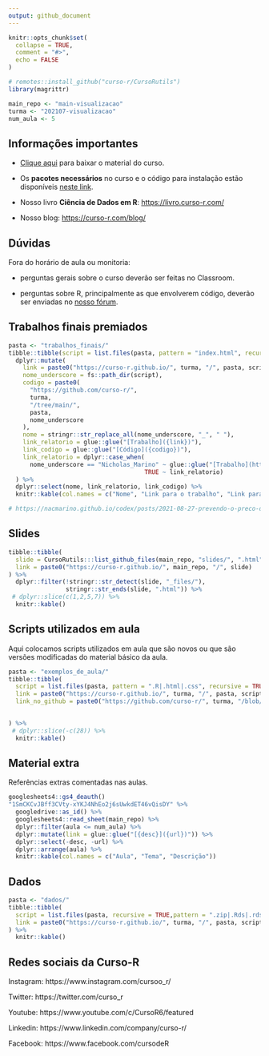 ```yaml
---
output: github_document
---
```


<!-- README.md is generated from README.Rmd. Please edit that file -->

```r
knitr::opts_chunk$set(
  collapse = TRUE,
  comment = "#>",
  echo = FALSE
)

# remotes::install_github("curso-r/CursoRutils")
library(magrittr)

main_repo <- "main-visualizacao"
turma <- "202107-visualizacao"
num_aula <- 5
```


## Informações importantes

- [Clique aqui](https://github.com/curso-r/main-visualizacao/raw/master/material_do_curso.zip) para baixar o material do curso.

- Os **pacotes necessários** no curso e o código para instalação estão disponíveis [neste link](https://curso-r.github.io/main-visualizacao#pacotes-necess%C3%A1rios).

- Nosso livro **Ciência de Dados em R**: [https://livro.curso-r.com/](https://livro.curso-r.com/)

- Nosso blog: [https://curso-r.com/blog/](https://curso-r.com/blog/)

## Dúvidas

Fora do horário de aula ou monitoria:

- perguntas gerais sobre o curso deverão ser feitas no Classroom.

- perguntas sobre R, principalmente as que envolverem código, deverão ser enviadas no [nosso fórum](https://discourse.curso-r.com/).





## Trabalhos finais premiados

```r
pasta <- "trabalhos_finais/"
tibble::tibble(script = list.files(pasta, pattern = "index.html", recursive = TRUE)) %>%
  dplyr::mutate(
    link = paste0("https://curso-r.github.io/", turma, "/", pasta, script),
    nome_underscore = fs::path_dir(script),
    codigo = paste0(
      "https://github.com/curso-r/",
      turma,
      "/tree/main/",
      pasta,
      nome_underscore
    ),
    nome = stringr::str_replace_all(nome_underscore, "_", " "),
    link_relatorio = glue::glue("[Trabalho]({link})"),
    link_codigo = glue::glue("[Código]({codigo})"),
    link_relatorio = dplyr::case_when(
      nome_underscore == "Nicholas_Marino" ~ glue::glue("[Trabalho](https://nacmarino.github.io/codex/posts/2021-08-27-prevendo-o-preco-de-apartamentos-em-niteroi/)"),
                                      TRUE ~ link_relatorio)
  ) %>%
  dplyr::select(nome, link_relatorio, link_codigo) %>%
  knitr::kable(col.names = c("Nome", "Link para o trabalho", "Link para o código"))

# https://nacmarino.github.io/codex/posts/2021-08-27-prevendo-o-preco-de-apartamentos-em-niteroi/
```

## Slides

```r
tibble::tibble(
  slide = CursoRutils:::list_github_files(main_repo, "slides/", ".html"),
  link = paste0("https://curso-r.github.io/", main_repo, "/", slide)
) %>% 
  dplyr::filter(!stringr::str_detect(slide, "_files/"),
                stringr::str_ends(slide, ".html")) %>% 
 # dplyr::slice(c(1,2,5,7)) %>% 
  knitr::kable()
```

## Scripts utilizados em aula

Aqui colocamos scripts utilizados em aula que são novos ou que são versões modificadas do material básico da aula.

```r
pasta <- "exemplos_de_aula/"
tibble::tibble(
  script = list.files(pasta, pattern = ".R|.html|.css", recursive = TRUE),
  link = paste0("https://curso-r.github.io/", turma, "/", pasta, script),
  link_no_github = paste0("https://github.com/curso-r/", turma, "/blob/main/", pasta, script)
  

) %>% 
 # dplyr::slice(-c(28)) %>% 
  knitr::kable()
```

## Material extra

Referências extras comentadas nas aulas.

```r
googlesheets4::gs4_deauth()
"1SmCKCvJBff3CVty-xYKJ4NhEo2j6sUwkdET46vQisDY" %>% 
  googledrive::as_id() %>% 
  googlesheets4::read_sheet(main_repo) %>%
  dplyr::filter(aula <= num_aula) %>% 
  dplyr::mutate(link = glue::glue("[{desc}]({url})")) %>%
  dplyr::select(-desc, -url) %>%
  dplyr::arrange(aula) %>% 
  knitr::kable(col.names = c("Aula", "Tema", "Descrição"))
```

## Dados

```r
pasta <- "dados/"
tibble::tibble(
  script = list.files(pasta, recursive = TRUE,pattern = ".zip|.Rds|.rds"),
  link = paste0("https://curso-r.github.io/", turma, "/", pasta, script)
) %>% 
  knitr::kable()
```


## Redes sociais da Curso-R

Instagram: https://www.instagram.com/cursoo_r/

Twitter: https://twitter.com/curso_r

Youtube: https://www.youtube.com/c/CursoR6/featured

Linkedin: https://www.linkedin.com/company/curso-r/

Facebook: https://www.facebook.com/cursodeR

